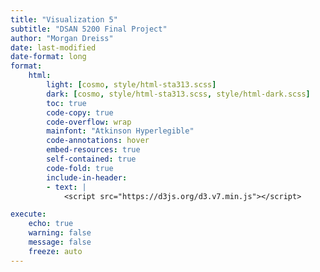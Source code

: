 ```yaml
---
title: "Visualization 5"
subtitle: "DSAN 5200 Final Project"
author: "Morgan Dreiss"
date: last-modified
date-format: long
format:
    html: 
        light: [cosmo, style/html-sta313.scss]
        dark: [cosmo, style/html-sta313.scss, style/html-dark.scss]
        toc: true
        code-copy: true
        code-overflow: wrap
        mainfont: "Atkinson Hyperlegible"
        code-annotations: hover
        embed-resources: true
        self-contained: true
        code-fold: true
        include-in-header:
        - text: |
            <script src="https://d3js.org/d3.v7.min.js"></script>

execute:
    echo: true
    warning: false
    message: false
    freeze: auto
---
```



